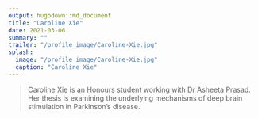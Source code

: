 ```yaml
---
output: hugodown::md_document
title: "Caroline Xie"
date: 2021-03-06
summary: ""
trailer: "/profile_image/Caroline-Xie.jpg"
splash:
  image: "/profile_image/Caroline-Xie.jpg"
  caption: "Caroline Xie"
---
```


> Caroline Xie is an Honours student working with Dr Asheeta Prasad. Her thesis is examining the underlying mechanisms of deep brain stimulation in Parkinson's disease.

